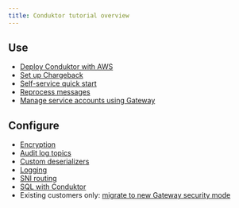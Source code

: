 ```yaml
---
title: Conduktor tutorial overview
---
```


## Use

- [Deploy Conduktor with AWS](/guide/tutorials/deploy-aws)
- [Set up Chargeback](/guide/tutorials/configure-chargeback)
- [Self-service quick start](/guide/tutorials/self-service-start)
- [Reprocess messages](/guide/tutorials/reprocess)
- [Manage service accounts using Gateway](/guide/tutorials/manage-gw-sa)

## Configure

- [Encryption](/guide/tutorials/configure-encryption)
- [Audit log topics](/guide/tutorials/configure-audit-log-topic)
- [Custom deserializers](/guide/tutorials/custom-deserializers)
- [Logging](/guide/tutorials/custom-log)
- [SNI routing](/guide/tutorials/sni-routing)
- [SQL with Conduktor](/guide/tutorials/configure-sql)
- Existing customers only: [migrate to new Gateway security mode](/guide/tutorials/migrate-gw-security)
